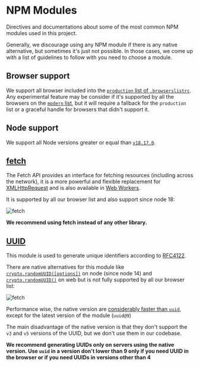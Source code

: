 
<Meta title="Guidelines/NPM Modules" />

# NPM Modules

Directives and documentations about some of the most common NPM modules used in this project.

Generally, we discourage using any NPM module if there is any native alternative, but sometimes it's just not possible. In those cases, we come up with a list of guidelines to follow with you need to choose a module.

## Browser support

We support all browser included into the [`production` list of `.browserslistrc`](../../.browserslistrc#L1). Any experimental feature may be consider if it's supported by all the browsers on the [`modern` list](../../.browserslistrc#L18), but it will require a fallback for the `production` list or a graceful handle for browsers that didn't support it.

## Node support

We support all Node versions greater or equal than [`v18.17.0`](../../.nvmrc#L1).

## [fetch](https://developer.mozilla.org/en-US/docs/Web/API/Fetch_API)

The Fetch API provides an interface for fetching resources (including across the network), it is a more powerful and flexible replacement for [XMLHttpRequest](XMLHttpRequest) and is also available in [Web Workers](https://developer.mozilla.org/en-US/docs/Web/API/Web_Workers_API).

It is supported by all our browser list and also support since node 18:

![fetch](./img/caniuse.com__search=fetch.png)

**We recommend using fetch instead of any other library.**

## [UUID](https://www.npmjs.com/package/uuid)

This module is used to generate unique identifiers according to [RFC4122](https://tools.ietf.org/html/rfc4122).

There are native alternatives for this module like [`crypto.randomUUID([options])`](https://nodejs.org/docs/latest-v16.x/api/crypto.html#cryptorandomuuidoptions) on node (since node 14) and [`crypto.randomUUID()`](https://developer.mozilla.org/en-US/docs/Web/API/Crypto/randomUUID) on web but is not fully supported by all our browser list:

![fetch](./img/caniuse.com__search=randomUUID.png)

Performance wise, the native version are [considerably faster than `uuid`](https://github.com/2fd/benchmark-uuid), except for the latest version of the module (`uuid@9`)

The main disadvantage of the native version is that they don't support the `v3` and `v5` versions of the UUID, but we don't use them in our codebase.

**We recommend generating UUIDs only on servers using the native version. Use `uuid` in a version don't lower than 9 only if you need UUID in the browser or if you need UUIDs in versions other than 4**
